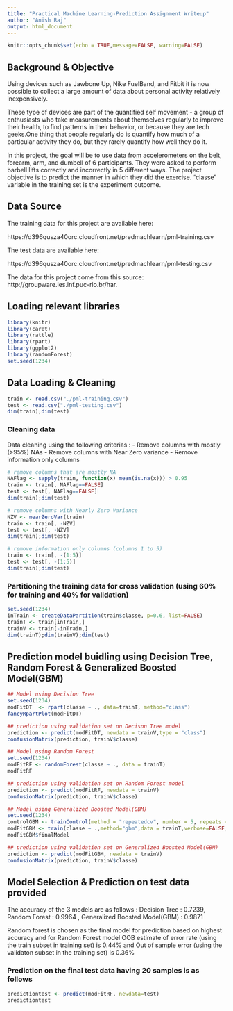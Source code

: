 ---
title: "Practical Machine Learning-Prediction Assignment Writeup"
author: "Anish Raj"
output: html_document
---

```{r setup, include=FALSE}
knitr::opts_chunk$set(echo = TRUE,message=FALSE, warning=FALSE)
```

## Background & Objective

Using devices such as Jawbone Up, Nike FuelBand, and Fitbit it is now possible to collect a large amount of data about personal activity relatively inexpensively.

These type of devices are part of the quantified self movement - a group of enthusiasts who take measurements about themselves regularly to improve their health, to find patterns in their behavior, or because they are tech geeks.One thing that people regularly do is quantify how much of a particular activity they do, but they rarely quantify how well they do it. 

In this project, the goal will be to use data from accelerometers on the belt, forearm, arm, and dumbell of 6 participants. They were asked to perform barbell lifts correctly and incorrectly in 5 different ways. The project objective is to predict the manner in which they did the exercise. "classe" variable in the training set is the experiment outcome. 

## Data Source

The training data for this project are available here:

https://d396qusza40orc.cloudfront.net/predmachlearn/pml-training.csv

The test data are available here:

https://d396qusza40orc.cloudfront.net/predmachlearn/pml-testing.csv

The data for this project come from this source: http://groupware.les.inf.puc-rio.br/har. 

## Loading relevant libraries

```{r lib}
library(knitr)
library(caret)
library(rattle)
library(rpart)
library(ggplot2)
library(randomForest)
set.seed(1234)
```

## Data Loading & Cleaning

```{r pml}
train <- read.csv("./pml-training.csv")
test <- read.csv("./pml-testing.csv")
dim(train);dim(test)
```
### Cleaning data
Data cleaning using the following criterias :
- Remove columns with mostly (>95%) NAs
- Remove columns with Near Zero variance
- Remove information only columns

```{r clean}
# remove columns that are mostly NA
NAFlag <- sapply(train, function(x) mean(is.na(x))) > 0.95
train <- train[, NAFlag==FALSE]
test <- test[, NAFlag==FALSE]
dim(train);dim(test)

# remove columns with Nearly Zero Variance
NZV <- nearZeroVar(train)
train <- train[, -NZV]
test <- test[, -NZV]
dim(train);dim(test)

# remove information only columns (columns 1 to 5)
train <- train[, -(1:5)]
test <- test[, -(1:5)]
dim(train);dim(test)
```

### Partitioning the training data for cross validation (using 60% for training and 40% for validation)

```{r part}
set.seed(1234)
inTrain <- createDataPartition(train$classe, p=0.6, list=FALSE)
trainT <- train[inTrain,]
trainV <- train[-inTrain,]
dim(trainT);dim(trainV);dim(test)
```

## Prediction model buidling using Decision Tree, Random Forest & Generalized Boosted Model(GBM)

```{r model}
## Model using Decision Tree
set.seed(1234)
modFitDT  <- rpart(classe ~ ., data=trainT, method="class")
fancyRpartPlot(modFitDT)

## prediction using validation set on Decison Tree model
prediction <- predict(modFitDT, newdata = trainV,type = "class")
confusionMatrix(prediction, trainV$classe)

## Model using Random Forest
set.seed(1234)
modFitRF <- randomForest(classe ~ ., data = trainT)
modFitRF

## prediction using validation set on Random Forest model
prediction <- predict(modFitRF, newdata = trainV)
confusionMatrix(prediction, trainV$classe)

## Model using Generalized Boosted Model(GBM)
set.seed(1234)
controlGBM <- trainControl(method = "repeatedcv", number = 5, repeats = 1)
modFitGBM <- train(classe ~ .,method="gbm",data = trainT,verbose=FALSE,trControl = controlGBM)
modFitGBM$finalModel

## prediction using validation set on Generalized Boosted Model(GBM)
prediction <- predict(modFitGBM, newdata = trainV)
confusionMatrix(prediction, trainV$classe)
```

## Model Selection & Prediction on test data provided

The accuracy of the 3 models are as follows : Decision Tree : 0.7239, Random Forest : 0.9964 , Generalized Boosted Model(GBM) : 0.9871

Random forest is chosen as the final model for prediction based on highest accuracy and for Random Forest model OOB estimate of  error rate (using the train subset in training set) is 0.44% and Out of sample error (using the validaton subset in the training set) is 0.36%

### Prediction on the final test data having 20 samples is as follows

```{r predict}
predictiontest <- predict(modFitRF, newdata=test)
predictiontest
```




